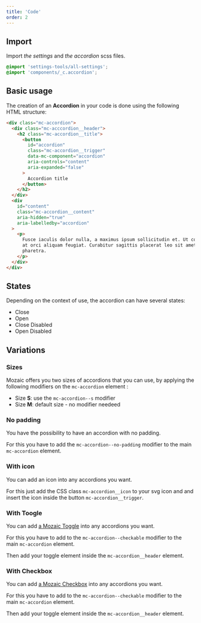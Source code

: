 ```yaml
---
title: 'Code'
order: 2
---
```


## Import

Import _the settings_ and _the accordion_ scss files.

```scss
@import 'settings-tools/all-settings';
@import 'components/_c.accordion';
```

## Basic usage

The creation of an **Accordion** in your code is done using the following HTML structure:

```html
<div class="mc-accordion">
  <div class="mc-acccordion__header">
    <h2 class="mc-accordion__title">
      <button
        id="accordion"
        class="mc-accordion__trigger"
        data-mc-component="accordion"
        aria-controls="content"
        aria-expanded="false"
      >
        Accordion title
      </button>
    </h2>
  </div>
  <div
    id="content"
    class="mc-accordion__content"
    aria-hidden="true"
    aria-labelledby="accordion"
  >
    <p>
      Fusce iaculis dolor nulla, a maximus ipsum sollicitudin et. Ut condimentum
      at orci aliquam feugiat. Curabitur sagittis placerat leo sit amet
      pharetra.
    </p>
  </div>
</div>
```

<Preview path="basic" />

## States

Depending on the context of use, the accordion can have several states:

- Close
- Open
- Close Disabled
- Open Disabled

<Preview path="states" nude />

## Variations

### Sizes

Mozaic offers you two sizes of accordions that you can use, by applying the following modifiers on the `mc-accordion` element :

- Size **S**: use the `mc-accordion--s` modifier
- Size **M**: default size - no modifier needeed

<Preview path="sizes" nude />

### No padding

You have the possibility to have an accordion with no padding.

For this you have to add the `mc-accordion--no-padding` modifier to the main `mc-accordion` element.

<Preview path="no-padding" nude />

### With icon

You can add an icon into any accordions you want.

For this just add the CSS class `mc-accordion__icon` to your svg icon and and insert the icon inside the button `mc-accordion__trigger`.

<Preview path="icon" />

### With Toogle

You can add [a Mozaic Toggle](/Components/Form/Toggle/) into any accordions you want.

For this you have to add to the `mc-accordion--checkable` modifier to the main `mc-accordion` element.

Then add your toggle element inside the `mc-accordion__header` element.

<Preview path="toggle" />

### With Checkbox

You can add [a Mozaic Checkbox](/Components/Form/Datepicker/) into any accordions you want.

For this you have to add to the `mc-accordion--checkable` modifier to the main `mc-accordion` element.

Then add your toggle element inside the `mc-accordion__header` element.

<Preview path="checkbox" />
